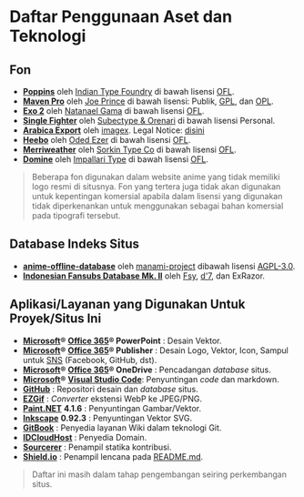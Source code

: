 = Daftar Penggunaan Aset dan Teknologi =
== Fon ==
* [https://fonts.google.com/specimen/Poppins '''Poppins'''] oleh [http://www.indiantypefoundry.com/ Indian Type Foundry] di bawah lisensi [https://scripts.sil.org/OFL_web OFL].
* [https://fontmeme.com/fonts/maven-pro-font/ '''Maven Pro'''] oleh [https://dribbble.com/joeprince Joe Prince] di bawah lisensi: Publik, [https://www.gnu.org/licenses/gpl-3.0.en.html GPL], dan [http://opencontent.org/openpub/ OPL].
* [http://www.ndiscovered.com/ '''Exo 2'''] oleh [http://www.ndiscovered.com/ Natanael Gama] di bawah lisensi [https://scripts.sil.org/OFL_web OFL].
* [https://fontbundles.net/subectype/274413-single-fighter '''Single Fighter'''] oleh [https://fontbundles.net/subectype Subectype &amp; Orenari] di bawah lisensi Personal.
* [https://www.dafont.com/arabica-export.font '''Arabica Export'''] oleh [http://www.imagex-fonts.com/ imagex]. Legal Notice: [http://www.imagex-fonts.com/legal-notice.php disini]
* [https://www.fontsquirrel.com/fonts/heebo '''Heebo'''] oleh [https://www.hebrewtypography.com/ Oded Ezer] di bawah lisensi [https://scripts.sil.org/OFL_web OFL].
* [https://www.fontsquirrel.com/fonts/merriweather '''Merriweather'''] oleh [http://www.sorkintype.com/ Sorkin Type Co] di bawah lisensi [https://scripts.sil.org/OFL_web OFL].
* [https://www.fontsquirrel.com/fonts/domine '''Domine'''] oleh [http://www.impallari.com/ Impallari Type] di bawah lisensi [https://scripts.sil.org/OFL_web OFL].

<blockquote>Beberapa fon digunakan dalam website anime yang tidak memiliki logo resmi di situsnya. Fon yang tertera juga tidak akan digunakan untuk kepentingan komersial apabila dalam lisensi yang digunakan tidak diperkenankan untuk menggunakan sebagai bahan komersial pada tipografi tersebut.
</blockquote>

== Database Indeks Situs ==
* [https://github.com/manami-project/anime-offline-database '''anime-offline-database'''] oleh [https://github.com/manami-project manami-project] dibawah lisensi [https://github.com/manami-project/anime-offline-database/blob/master/LICENSE AGPL-3.0].
* [https://docs.google.com/spreadsheets/d/1j30Cvc5Y7y0wij2qjmUpD9DmaPH6a4vjLDK54Nj9S-w/edit?fbclid=IwAR0iZYej2s6FRheY1g4DxIpfH_RqzUqRzbmYHxvcVHRKk64ZEoLlje8Jr6A#gid=281368768 '''Indonesian Fansubs Database Mk. II'''] oleh [https://facebook.com/fahmiyamura Fsy], [https://facebook.com/yuwdhie7 d'7], dan ExRazor.

== Aplikasi/Layanan yang Digunakan Untuk Proyek/Situs Ini ==
* [https://microsoft.com '''Microsoft''']'''®''' [https://products.office.com/en/explore-office-for-home '''Office 365''']'''® PowerPoint''' : Desain Vektor.
* [https://microsoft.com '''Microsoft''']'''®''' [https://products.office.com/en/explore-office-for-home '''Office 365''']'''® Publisher''' : Desain Logo, Vektor, Icon, Sampul untuk [https://en.wikipedia.org/wiki/Social_networking_service SNS] (Facebook, GitHub, dst).
* [https://microsoft.com '''Microsoft''']'''®''' [https://products.office.com/en/explore-office-for-home '''Office 365''']'''® OneDrive''' : Pencadangan ''database'' situs.
* [https://microsoft.com '''Microsoft''']'''®''' [https://code.visualstudio.com '''Visual Studio Code''']: Penyuntingan ''code'' dan markdown.
* [https://github.com '''GitHub'''] : Repositori desain dan ''database'' situs.
* [https://ezgif.com '''EZGif'''] : ''Converter'' ekstensi WebP ke JPEG/PNG.
* [https://www.getpaint.net/ '''Paint.NET'''] '''4.1.6''' : Penyuntingan Gambar/Vektor.
* [https://inkscape.org/ '''Inkscape'''] '''0.92.3''' : Penyuntingan Vektor SVG.
* [https://www.gitbook.com/?utm_source=content&utm_medium=trademark&utm_campaign=nattadasu '''GitBook'''] : Penyedia layanan Wiki dalam teknologi Git.
* [https://idcloudhost.com/ '''IDCloudHost'''] : Penyedia Domain.
* [https://sourcerer.io/ '''Sourcerer'''] : Penampil statika kontribusi.
* [https://shields.io/ '''Shield.io'''] : Penampil lencana pada [[README.md|README.md]].

<blockquote>Daftar ini masih dalam tahap pengembangan seiring perkembangan situs.
</blockquote>